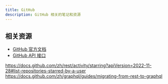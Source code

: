 ```yaml
---
title: GitHub
description: GitHub 相关的笔记和资源
---
```


## 相关资源

- [GitHub 官方文档](https://docs.github.com/)
- [GitHub API 接口](https://api.github.com)

https://docs.github.com/zh/rest/activity/starring?apiVersion=2022-11-28#list-repositories-starred-by-a-user
https://docs.github.com/zh/graphql/guides/migrating-from-rest-to-graphql